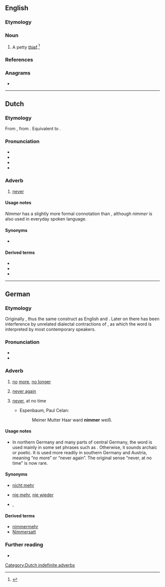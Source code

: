 ==English==

===Etymology===
{{suffix|nim|er|lang=en}}

===Noun===
{{en-noun}}

# A petty [[thief]].<ref>{{cite-book|title=Blacks Law Dictionary|edition=Abridged Eighth|author=Garner, Bryan A.|year=2005|publisher=Thomson/West|isbn=0314158634|page=880|text=}}</ref>

===References===
<references/>

===Anagrams===
* {{anagrams|en|a=eimmnr|mermin}}

----

==Dutch==

===Etymology===
From {{inh|nl|dum|nemmer}}, from {{inh|nl|odt|niemer}}. Equivalent to {{prefix|nl|n|immer}}.

===Pronunciation===
* {{IPA|lang=nl|/ˈnɪ.mər/}}
* {{audio|Nl-nimmer.ogg|Audio|lang=nl}}
* {{hyphenation|lang=nl|nim|mer}}
* {{rhymes|lang=nl|ɪmər}}

===Adverb===
{{nl-adv}}

# [[never]]

====Usage notes====
''Nimmer'' has a slightly more formal connotation than {{m|nl|nooit}}, although ''nimmer'' is also used in everyday spoken language.

====Synonyms====
* {{l|nl|nooit}}

====Derived terms====
* {{l|nl|nooit en te nimmer}}
* {{l|nl|nimmermeer}}
* {{l|nl|nooit ofte nimmer}}

[[Category:Dutch indefinite adverbs]]

----

==German==

===Etymology===
Originally {{prefix|n|immer|lang=de}}, thus the same construct as English {{m|en|ever}} and {{m|en|never}}. Later on there has been interference by unrelated dialectal contractions of {{m|de|nicht mehr}}, as which the word is interpreted by most contemporary speakers.

===Pronunciation===
* {{IPA|/ˈnɪmər/|lang=de}}
* {{audio|De-nimmer.ogg|Audio|lang=de}}

===Adverb===
{{head|de|adverb}}

# {{lb|de|regional|chiefly|southern Germany|Austria}} [[no]] [[more]], [[no longer]]
# {{lb|de|regional|chiefly|southern Germany|Austria}} [[never again]]
# {{lb|de|archaic|or|poetic|literary}} [[never]], at no time
#* Espenbaum, Paul Celan:
#*: Meiner Mutter Haar ward '''nimmer''' weiß.

====Usage notes====
* In northern Germany and many parts of central Germany, the word is used mainly in some set phrases such as {{m|de|nie und nimmer||never ever}}. Otherwise, it sounds archaic or poetic. It is used more readily in southern Germany and Austria, meaning “no more” or “never again”. The original sense “never, at no time” is now rare.

====Synonyms====
* {{sense|no more}} [[nicht mehr]]
* {{sense|never again}} [[nie mehr]], [[nie wieder]]
* {{sense|never}} {{l|de|nie}}, {{l|de|niemals}}

====Derived terms====
* [[nimmermehr]]
* [[Nimmersatt]]

===Further reading===
* {{R:Duden}}